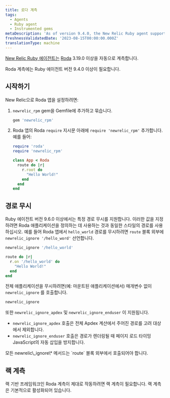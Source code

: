 ```yaml
---
title: 로다 계측
tags:
  - Agents
  - Ruby agent
  - Instrumented gems
metaDescription: 'As of version 9.4.0, the New Relic Ruby agent supports Roda 3.19.0 or higher.'
freshnessValidatedDate: '2023-08-15T00:00:00.000Z'
translationType: machine
---
```


[New Relic Ruby 에이전트는](/docs/agents/ruby-agent/getting-started/new-relic-ruby) [Roda](https://roda.jeremyevans.net/) 3.19.0 이상을 자동으로 계측합니다.

<Callout variant="important">
  Roda 계측에는 Ruby 에이전트 버전 9.4.0 이상이 필요합니다.
</Callout>

## 시작하기

New Relic으로 Roda 앱을 설정하려면:

1. `newrelic_rpm` gem을 Gemfile에 추가하고 묶습니다.

   ```ruby
   gem 'newrelic_rpm'
   ```

2. Roda 앱의 Roda `require` 지시문 아래에 `require 'newrelic_rpm'` 추가합니다. 예를 들어:

   ```ruby
   require 'roda'
   require 'newrelic_rpm'

   class App < Roda
     route do |r|
       r.root do
         "Hello World!"
       end
     end
   end
   ```

## 경로 무시

Ruby 에이전트 버전 9.6.0 이상에서는 특정 경로 무시를 지원합니다. 이러한 값을 지정하려면 Roda 애플리케이션을 정의하는 데 사용하는 것과 동일한 스타일의 경로를 사용하십시오. 예를 들어 Roda 앱에서 `hello_world` 경로를 무시하려면 `route` 블록 외부에 `newrelic_ignore '/hello_word'` 선언합니다.

```ruby
newrelic_ignore '/hello_world'

route do |r|
  r.on '/hello_world' do
    "Hello World!"
  end
end
```

전체 애플리케이션을 무시하려면(예: 마운트된 애플리케이션에서) 매개변수 없이 `newrelic_ignore` 를 호출합니다.

```ruby
newrelic_ignore
```

또한 `newrelic_ignore_apdex` 및 `newrelic_ignore_enduser` 이 지원됩니다.

* `newrelic_ignore_apdex` 호출은 전체 Apdex 계산에서 주어진 경로를 고려 대상에서 제외합니다.
* `newrelic_ignore_enduser` 호출은 경로가 렌더링될 때 페이지 로드 타이밍 JavaScript의 자동 삽입을 방지합니다.

<Callout variant="important">
  모든 newrelic\_ignore\* 메서드는 `route` 블록 외부에서 호출되어야 합니다.
</Callout>

## 랙 계측

랙 기반 프레임워크인 Roda 계측이 제대로 작동하려면 랙 계측이 필요합니다. 랙 계측은 기본적으로 활성화되어 있습니다.